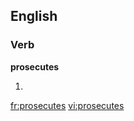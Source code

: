 
==English==

===Verb===
'''prosecutes'''

# {{third-person singular of|[[prosecute]]}}

[[fr:prosecutes]]
[[vi:prosecutes]]